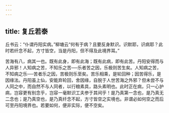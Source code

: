 ```yaml
---
---
---
```

title: 复丘若泰
---

丘书云：“仆谓丹阳实病。”柳塘云“何有于病？且要反身默识。识默耶，识病耶？此时若纤念不起，方寸皆空，当是丹阳，但不得及此境界耳。”

苦海有八，病其一也。既有此身，即有此海；既有此病，即有此苦。丹阳安得而与人异邪！人知病之苦，不知乐之苦──乐者苦之因，乐极则苦生矣。人知病之苦，不知病之乐──苦者乐之因，苦极则乐至矣。苦乐相乘，是轮回种；因苦得乐，是因缘法。丹阳虽上仙，安能弃轮回，舍因缘，自脱于人世苦海之外邪？但未尝不与人同之中，而自然不与人同者，以行粮素具，路头素明也。此时正在病，只一心护病，岂容更有别念乎，岂容一毫默识工夫参于其间乎！是乃真第一念也，是乃真无二念也；是乃真空也，是乃真纤念不起，方寸皆空之实境也。非谓必如何空之而后可至丹阳境界也。若要如何，便非实际，便不空矣。